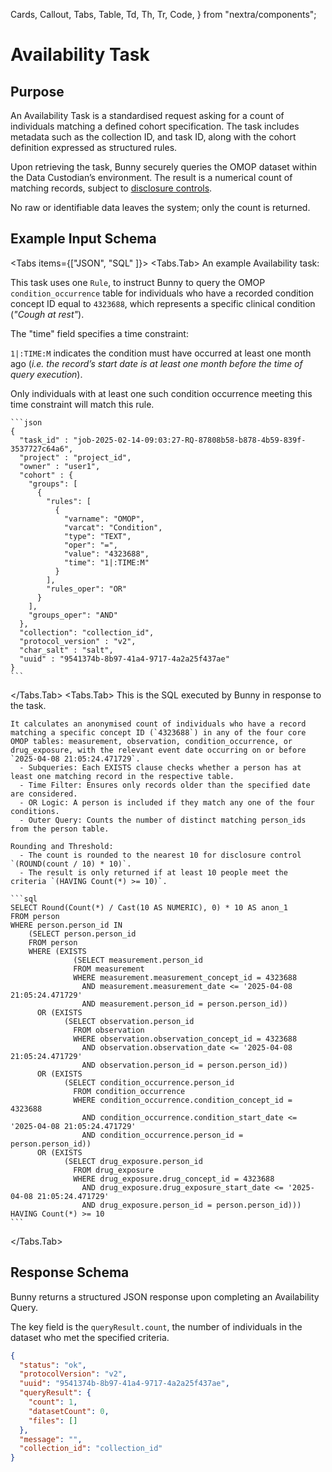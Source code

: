   Cards,
  Callout,
  Tabs,
  Table,
  Td,
  Th,
  Tr,
  Code,
} from "nextra/components";

# Availability Task

## Purpose

An Availability Task is a standardised request asking for a count of individuals matching a defined cohort specification. 
The task includes metadata such as the collection ID, and task ID, along with the cohort definition expressed as structured rules.

Upon retrieving the task, Bunny securely queries the OMOP dataset within the Data Custodian’s environment. 
The result is a numerical count of matching records, subject to [disclosure controls](/concepts/disclosure_controls). 

No raw or identifiable data leaves the system; only the count is returned.

## Example Input Schema

<Tabs items={["JSON", "SQL" ]}>
  <Tabs.Tab>
  An example Availability task:

  This task uses one `Rule`, to instruct Bunny to query the OMOP `condition_occurrence` table for individuals who have a recorded condition concept ID equal to `4323688`, which represents a specific clinical condition (_"Cough at rest"_). 
  
  The "time" field specifies a time constraint:
  
  `1|:TIME:M` indicates the condition must have occurred at least one month ago (_i.e. the record’s start date is at least one month before the time of query execution_).

  Only individuals with at least one such condition occurrence meeting this time constraint will match this rule.

    ```json
    {
      "task_id" : "job-2025-02-14-09:03:27-RQ-87808b58-b878-4b59-839f-3537727c64a6",
      "project" : "project_id",
      "owner" : "user1",
      "cohort" : {
        "groups": [
          {
            "rules": [
              {
                "varname": "OMOP",
                "varcat": "Condition",
                "type": "TEXT",
                "oper": "=",
                "value": "4323688",
                "time": "1|:TIME:M"
              }
            ],
            "rules_oper": "OR"
          }
        ],
        "groups_oper": "AND"
      },
      "collection": "collection_id",
      "protocol_version" : "v2",
      "char_salt" : "salt",
      "uuid" : "9541374b-8b97-41a4-9717-4a2a25f437ae"
    }
    ```
  </Tabs.Tab>
  <Tabs.Tab>
    This is the SQL executed by Bunny in response to the task.

    It calculates an anonymised count of individuals who have a record matching a specific concept ID (`4323688`) in any of the four core OMOP tables: measurement, observation, condition_occurrence, or drug_exposure, with the relevant event date occurring on or before `2025-04-08 21:05:24.471729`.
	  - Subqueries: Each EXISTS clause checks whether a person has at least one matching record in the respective table.
	  - Time Filter: Ensures only records older than the specified date are considered.
	  - OR Logic: A person is included if they match any one of the four conditions.
	  - Outer Query: Counts the number of distinct matching person_ids from the person table.
	  
    Rounding and Threshold:
	  - The count is rounded to the nearest 10 for disclosure control `(ROUND(count / 10) * 10)`.
	  - The result is only returned if at least 10 people meet the criteria `(HAVING Count(*) >= 10)`.

    ```sql
    SELECT Round(Count(*) / Cast(10 AS NUMERIC), 0) * 10 AS anon_1
    FROM person
    WHERE person.person_id IN
        (SELECT person.person_id
        FROM person
        WHERE (EXISTS
                  (SELECT measurement.person_id
                  FROM measurement
                  WHERE measurement.measurement_concept_id = 4323688
                    AND measurement.measurement_date <= '2025-04-08 21:05:24.471729'
                    AND measurement.person_id = person.person_id))
          OR (EXISTS
                (SELECT observation.person_id
                  FROM observation
                  WHERE observation.observation_concept_id = 4323688
                    AND observation.observation_date <= '2025-04-08 21:05:24.471729'
                    AND observation.person_id = person.person_id))
          OR (EXISTS
                (SELECT condition_occurrence.person_id
                  FROM condition_occurrence
                  WHERE condition_occurrence.condition_concept_id = 4323688
                    AND condition_occurrence.condition_start_date <= '2025-04-08 21:05:24.471729'
                    AND condition_occurrence.person_id = person.person_id))
          OR (EXISTS
                (SELECT drug_exposure.person_id
                  FROM drug_exposure
                  WHERE drug_exposure.drug_concept_id = 4323688
                    AND drug_exposure.drug_exposure_start_date <= '2025-04-08 21:05:24.471729'
                    AND drug_exposure.person_id = person.person_id)))
    HAVING Count(*) >= 10
    ```
  </Tabs.Tab>
</Tabs>

## Response Schema

Bunny returns a structured JSON response upon completing an Availability Query. 

The key field is the `queryResult.count`, the number of individuals in the dataset who met the specified criteria. 

```json
{
  "status": "ok",
  "protocolVersion": "v2",
  "uuid": "9541374b-8b97-41a4-9717-4a2a25f437ae",
  "queryResult": {
    "count": 1,
    "datasetCount": 0,
    "files": []
  },
  "message": "",
  "collection_id": "collection_id"
}
```

